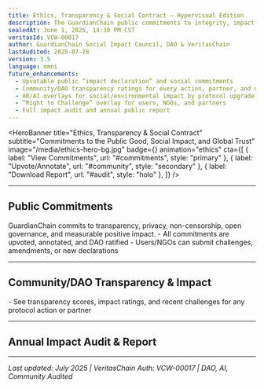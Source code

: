 ```yaml
---
title: Ethics, Transparency & Social Contract — Hypervisual Edition
description: The GuardianChain public commitments to integrity, impact, privacy, and social responsibility—upvoted, annotated, and DAO-ratified.
sealedAt: June 1, 2025, 14:30 PM CST
veritasId: VCW-00017
author: GuardianChain Social Impact Council, DAO & VeritasChain
lastAudited: 2025-07-28
version: 3.5
language: omni
future_enhancements:
  - Upvotable public “impact declaration” and social commitments
  - Community/DAO transparency ratings for every action, partner, and upgrade
  - AR/AI overlays for social/environmental impact by protocol upgrade
  - “Right to Challenge” overlay for users, NGOs, and partners
  - Full impact audit and annual public report
---
```


<HeroBanner
  title="Ethics, Transparency & Social Contract"
  subtitle="Commitments to the Public Good, Social Impact, and Global Trust"
  image="/media/ethics-hero-bg.jpg"
  badge={<VeritasBadge id="VCW-00017" />}
  animation="ethics"
  cta={[
    { label: "View Commitments", url: "#commitments", style: "primary" },
    { label: "Upvote/Annotate", url: "#community", style: "secondary" },
    { label: "Download Report", url: "#audit", style: "holo" },
  ]}
/>

<UtilityBar>
  <SectionTOC sticky scrollSpy animation="fade-in" />
  <QuickActions>
    <CopyButton text="guardian-global.com/whitepaper/ethics" />
    <ShareMenu
      platforms={["twitter", "linkedin", "telegram", "farcaster", "email"]}
    />
    <PDFExport />
    <VoiceToggle />
    <ThemeToggle />
    <TranslateMenu
      languages={["en", "es", "zh", "de", "fr", "ar", "hi", "jp"]}
    />
    <TextSizeToggle />
  </QuickActions>
</UtilityBar>

---

## <span id="commitments">Public Commitments <HeartIcon /></span>

<Callout type="impact" icon="🌱">
  GuardianChain commits to transparency, privacy, non-censorship, open
  governance, and measurable positive impact.
</Callout>
- All commitments are upvoted, annotated, and DAO ratified - Users/NGOs can
submit challenges, amendments, or new declarations

---

## <span id="community">Community/DAO Transparency & Impact <CommunityIcon /></span>

<TransparencyOverlay />- See transparency scores, impact ratings, and recent
challenges for any protocol action or partner

---

## <span id="audit">Annual Impact Audit & Report <AuditIcon /></span>

<ImpactReportDownload />

---

_Last updated: July 2025 | VeritasChain Auth: VCW-00017 | DAO, AI, Community Audited_
